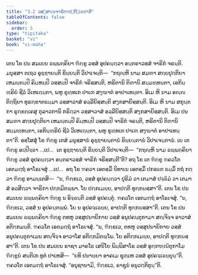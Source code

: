 ```yaml
---
title: "3.2 ວສ຺ສາເນຈາຣິກາປຏິກ຺ເຂປາທິ"
tableOfContents: false
sidebar:
  order: 5
type: "tipitaka"
basket: "vi"
book: "vi-maha"
---
```



<DynamicBreadcrumb />

<Division number="185" book="vi-maha">

<Paragraph number="821" book="vi-maha">
ເຕນ ໂຂ ປນ ສມເຍນ ຉພ຺ພຄ຺ຄິຍາ ຠິກ຺ຂູ ວສ຺ສໍ ອຸປຄນ຺ຕ຺ວາ ອນ຺ຕຣາວສ຺ສໍ ຈາຣິກໍ ຈຣນ຺ຕິ. ມນຸສ຺ສາ ຕເຖວ ອຸຊ຺ຌາຍນ຺ຕິ ຂິຍ຺ຍນ຺ຕິ ວິປາເຈນ຺ຕິ—  “ກຖຎ຺ຫິ ນາມ ສມຓາ ສກ຺ຍປຸຕ຺ຕິຍາ ເຫມນ຺ຕມ຺ປິ ຄິມ຺ຫມ຺ປິ ວສ຺ສມ຺ປິ ຈາຣິກໍ ຈຣິສ຺ສນ຺ຕິ, ຫຣິຕານິ ຕິຓານິ ສມ຺ມທ຺ທນ຺ຕາ, ເອກິນ຺ທ຺ຣິຍໍ ຊີວໍ ວິເຫເຐນ຺ຕາ, ພຫູ ຂຸທ຺ທເກ ປາເຓ ສງ຺ຆາຕໍ ອາປາເທນ຺ຕາ. ອິເມ ຫິ ນາມ ອຎ຺ຎຕິຕ຺ຖິຍາ ທຸຣກ຺ຂາຕຘມ຺ມາ ວສ຺ສາວາສໍ ອລ຺ລີຍິສ຺ສນ຺ຕິ ສງ຺ກສາຍິສ຺ສນ຺ຕິ. ອິເມ ຫິ ນາມ ສກຸນ຺ຕກາ ຣຸກ຺ຂຄ຺ເຄສຸ ກຸລາວການິ ກຣິຕ຺ວາ ວສ຺ສາວາສໍ ອລ຺ລີຍິສ຺ສນ຺ຕິ ສງ຺ກສາຍິສ຺ສນ຺ຕິ. ອິເມ ປນ ສມຓາ ສກ຺ຍປຸຕ຺ຕິຍາ ເຫມນ຺ຕມ຺ປິ ຄິມ຺ຫມ຺ປິ ວສ຺ສມ຺ປິ ຈາຣິກໍ ຈຣນ຺ຕິ, ຫຣິຕານິ ຕິຓານິ ສມ຺ມທ຺ທນ຺ຕາ, ເອກິນ຺ທ຺ຣິຍໍ ຊີວໍ ວິເຫເຐນ຺ຕາ, ພຫູ ຂຸທ຺ທເກ ປາເຓ ສງ຺ຆາຕໍ ອາປາເທນ຺ຕາ”ຕິ.
</Paragraph>

<Paragraph number="822" book="vi-maha">
ອສ຺ໂສສຸໍ ໂຂ ຠິກ຺ຂູ ເຕສໍ ມນຸສ຺ສານໍ ອຸຊ຺ຌາຍນ຺ຕານໍ ຂິຍ຺ຍນ຺ຕານໍ ວິປາເຈນ຺ຕານໍ. ເຍ ເຕ ຠິກ຺ຂູ ອປ຺ປິຈ຺ຉາ …ເປ…  ເຕ ອຸຊ຺ຌາຍນ຺ຕິ ຂິຍ຺ຍນ຺ຕິ ວິປາເຈນ຺ຕິ—  “ກຖຎ຺ຫິ ນາມ ຉພ຺ພຄ຺ຄິຍາ ຠິກ຺ຂູ ວສ຺ສໍ ອຸປຄນ຺ຕ຺ວາ ອນ຺ຕຣາວສ຺ສໍ ຈາຣິກໍ ຈຣິສ຺ສນ຺ຕີ”ຕິ? ອຖ ໂຂ ເຕ ຠິກ຺ຂູ ຠຄວໂຕ ເອຕມຕ຺ຖໍ ອາໂຣເຈສຸໍ …ເປ…  ອຖ ໂຂ ຠຄວາ ເອຕສ຺ມິໍ ນິທາເນ ເອຕສ຺ມິໍ ປກຣເຓ ຘມ຺ມິໍ ກຖໍ ກຕ຺ວາ ຠິກ຺ຂູ ອາມນ຺ເຕສິ—  “ນ, ຠິກ຺ຂເວ, ວສ຺ສໍ ອຸປຄນ຺ຕ຺ວາ ປຸຣິມໍ ວາ ເຕມາສໍ ປຈ຺ຉິມໍ ວາ ເຕມາສໍ ອວສິຕ຺ວາ ຈາຣິກາ ປກ຺ກມິຕພ຺ພາ. ໂຍ ປກ຺ກເມຍ຺ຍ, ອາປຕ຺ຕິ ທຸກ຺ກຏສ຺ສາ”ຕິ.
</Paragraph>

</Division>
<Division number="186" book="vi-maha">

<Paragraph number="823" book="vi-maha">
ເຕນ ໂຂ ປນ ສມເຍນ ຉພ຺ພຄ຺ຄິຍາ ຠິກ຺ຂູ ນ ອິຈ຺ຉນ຺ຕິ ວສ຺ສໍ ອຸປຄນ຺ຕຸໍ. ຠຄວໂຕ ເອຕມຕ຺ຖໍ ອາໂຣເຈສຸໍ. “ນ, ຠິກ຺ຂເວ, ວສ຺ສໍ ນ ອຸປຄນ຺ຕພ຺ພໍ. ໂຍ ນ ອຸປຄຈ຺ເຉຍ຺ຍ, ອາປຕ຺ຕິ ທຸກ຺ກຏສ຺ສາ”ຕິ.
</Paragraph>

<Paragraph number="824" book="vi-maha">
ເຕນ ໂຂ ປນ ສມເຍນ ຉພ຺ພຄ຺ຄິຍາ ຠິກ຺ຂູ ຕທຫຸ ວສ຺ສູປນາຍິກາຍ ວສ຺ສໍ ອນຸປຄນ຺ຕຸກາມາ ສຎ຺ຈິຈ຺ຈ ອາວາສໍ ອຕິກ຺ກມນ຺ຕິ. ຠຄວໂຕ ເອຕມຕ຺ຖໍ ອາໂຣເຈສຸໍ. “ນ, ຠິກ຺ຂເວ, ຕທຫຸ ວສ຺ສູປນາຍິກາຍ ວສ຺ສໍ ອນຸປຄນ຺ຕຸກາເມນ ສຎ຺ຈິຈ຺ຈ ອາວາໂສ ອຕິກ຺ກມິຕພ຺ໂພ. ໂຍ ອຕິກ຺ກເມຍ຺ຍ, ອາປຕ຺ຕິ ທຸກ຺ກຏສ຺ສາ”ຕິ.
</Paragraph>

<Paragraph number="825" book="vi-maha">
ເຕນ ໂຂ ປນ ສມເຍນ ຣາຊາ ມາຄໂຘ ເສນິໂຍ ພິມ຺ພິສາໂຣ ວສ຺ສໍ ອຸກ຺ກຑ຺ຒິຕຸກາໂມ ຠິກ຺ຂູນໍ ສນ຺ຕິເກ ທູຕໍ ປາເຫສິ—  “ຍທິ ປນາຍ຺ຍາ ອາຄເມ ຊຸຓ຺ເຫ ວສ຺ສໍ ອຸປຄຈ຺ເຉຍ຺ຍຸນ຺”ຕິ. ຠຄວໂຕ ເອຕມຕ຺ຖໍ ອາໂຣເຈສຸໍ. “ອນຸຊານາມິ, ຠິກ຺ຂເວ, ຣາຊູນໍ ອນຸວຕ຺ຕິຕຸນ຺”ຕິ.
</Paragraph>
</Division>